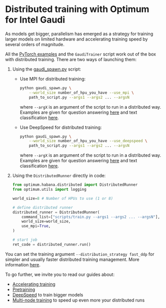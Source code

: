 <!---
Copyright 2022 The HuggingFace Team. All rights reserved.

Licensed under the Apache License, Version 2.0 (the "License");
you may not use this file except in compliance with the License.
You may obtain a copy of the License at

    http://www.apache.org/licenses/LICENSE-2.0

Unless required by applicable law or agreed to in writing, software
distributed under the License is distributed on an "AS IS" BASIS,
WITHOUT WARRANTIES OR CONDITIONS OF ANY KIND, either express or implied.
See the License for the specific language governing permissions and
limitations under the License.
-->

# Distributed training with Optimum for Intel Gaudi

As models get bigger, parallelism has emerged as a strategy for training larger models on limited hardware and accelerating training speed by several orders of magnitude.

All the [PyTorch examples](https://github.com/huggingface/optimum-habana/tree/v1.20-release/examples) and the `GaudiTrainer` script work out of the box with distributed training.
There are two ways of launching them:

1. Using the [gaudi_spawn.py](https://github.com/huggingface/optimum-habana/blob/v1.20-release/examples/gaudi_spawn.py) script:

   - Use MPI for distributed training:

     ```bash
     python gaudi_spawn.py \
         --world_size number_of_hpu_you_have --use_mpi \
         path_to_script.py --args1 --args2 ... --argsN
     ```

     where `--argX` is an argument of the script to run in a distributed way.
     Examples are given for question answering [here](https://github.com/huggingface/optimum-habana/blob/v1.20-release/examples/question-answering/README.md#multi-card-training) and text classification [here](https://github.com/huggingface/optimum-habana/tree/v1.20-release/examples/text-classification#multi-card-training).

   - Use DeepSpeed for distributed training:

     ```bash
     python gaudi_spawn.py \
         --world_size number_of_hpu_you_have --use_deepspeed \
         path_to_script.py --args1 --args2 ... --argsN
     ```

     where `--argX` is an argument of the script to run in a distributed way.
     Examples are given for question answering [here](https://github.com/huggingface/optimum-habana/blob/v1.20-release/examples/question-answering/README.md#using-deepspeed) and text classification [here](https://github.com/huggingface/optimum-habana/tree/v1.20-release/examples/text-classification#using-deepspeed).

2. Using the `DistributedRunner` directly in code:

   ```python
   from optimum.habana.distributed import DistributedRunner
   from optimum.utils import logging

   world_size=8 # Number of HPUs to use (1 or 8)

   # define distributed runner
   distributed_runner = DistributedRunner(
       command_list=["scripts/train.py --args1 --args2 ... --argsN"],
       world_size=world_size,
       use_mpi=True,
   )

   # start job
   ret_code = distributed_runner.run()
   ```

<Tip>

You can set the training argument `--distribution_strategy fast_ddp` for simpler and usually faster distributed training management. More information [here](../usage_guides/accelerate_training#fast-ddp).

</Tip>

To go further, we invite you to read our guides about:
- [Accelerating training](../usage_guides/accelerate_training)
- [Pretraining](../usage_guides/pretraining)
- [DeepSpeed](../usage_guides/deepspeed) to train bigger models
- [Multi-node training](../usage_guides/multi_node_training) to speed up even more your distributed runs
